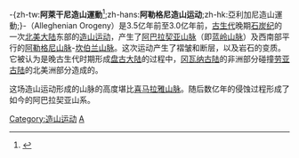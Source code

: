 {{noteTA
|1=zh-hans:阿勒格尼造山运动;zh-tw:阿萊干尼造山運動;zh-hk:亞利加尼造山運動;
|2=zh-hans:阿勒格尼山脉;zh-hant:亞利加尼山脈;
}}
-{zh-tw:'''阿萊干尼造山運動'''<ref>{{Cite web|title=阿萊干尼〔晚期石炭紀〕Allegheny|url=http://terms.naer.edu.tw/detail/607480/?index=1|accessdate=2021-02-21|work=雙語詞彙、學術名詞暨辭書資訊網|publisher=國家教育研究院}}</ref>;zh-hans:'''阿勒格尼造山运动''';zh-hk:亞利加尼造山運動;}-（Alleghenian Orogeny）是3.5亿年前至3.0亿年前，[[古生代|古生代]]晚期[[石炭纪|石炭纪]]的一次[[北美大陆|北美大陆]]东部的[[造山运动|造山运动]]，产生了[[阿巴拉契亚山脉|阿巴拉契亚山脉]]（即[[蓝岭山脉|蓝岭山脉]]）及西南部平行的[[阿勒格尼山脉|阿勒格尼山脉]]-[[坎伯兰山脉|坎伯兰山脉]]。这次运动产生了褶皱和断层，以及岩石的变质。它被认为是晚古生代时期形成[[盘古大陆|盘古大陆]]的过程中，[[冈瓦纳古陆|冈瓦纳古陆]]的非洲部分碰撞[[劳亚古陆|劳亚古陆]]的北美洲部分造成的。

这场造山运动形成的山脉的高度堪比[[喜马拉雅山脉|喜马拉雅山脉]]。随后数亿年的侵蚀过程形成了如今的阿巴拉契亚山系。
[[Category:造山运动|Category:造山运动]]
[[Category:石炭紀|A]]


{{geol-stub}}